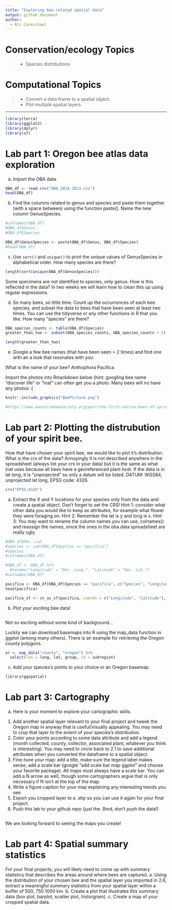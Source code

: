 ```yaml
---
title: "Exploring bee-related spatial data"
output: github_document
author:
  - Ali Carmichael
---
```


<!-- Lesson Overview -->

# Conservation/ecology Topics 

> - Species distributions 

# Computational Topics
> -  Convert a data frame to a spatial object.
> -  Plot multiple spatial layers.

-------------------------------
```r
library(terra)
library(ggplot2)
library(dplyr)
library(sf)
```

# Lab part 1: Oregon bee atlas data exploration 

a. Import the OBA data.
```r
OBA_df <- read.csv("OBA_2018-2023.csv")
head(OBA_df)
```

b. Find the columns related to genus and species and paste them together (with a space between) using the function paste(). Name the new column GenusSpecies.
```r
#colnames(OBA_df)
#OBA_df$Genus
#OBA_df$Species

OBA_df$GenusSpecies <- paste(OBA_df$Genus, OBA_df$Species)
#head(OBA_df)
```

c. Use `sort()` and `unique()` to print the unique values of GenusSpecies in alphabetical order.  How many species are there? 

```r
length(sort(unique(OBA_df$GenusSpecies)))
```

Some specimens are not identified to species, only genus. How is this reflected in the data? 
In two weeks we will learn how to clean this up using regular expressions. 

d. So many bees, so little time. Count up the occurrences of each bee species, and subset the data to bees that have been seen at least two times. 
You can use the tidyverse or any other functions in R that you like. How many "species" are there? 

```r
OBA_species_counts <- table(OBA_df$Species)
greater_than_two <- subset(OBA_species_counts, OBA_species_counts > 2)

length(greater_than_two)
```

e. Google a few bee names (that have been seen > 2 times) and find one with an a look that resonates with you.

What is the name of your bee? Anthophora Pacifica

Import the photos into Rmarkdown below (hint: googling bee name "discover life" or "inat" can often get you a photo. Many bees will no have any photos :( 
```r
knitr::include_graphics("BeePicture.png")

#https://www.wanativebeesociety.org/post/the-first-native-bees-of-spring
```
# Lab part 2: Plotting the distrubution of your spirit bee. 

How that have chosen your spirit bee, we would like to plot it's distribution. What is the crs of the data? Annoyingly it is not described anywhere in the spreadsheet (always list your crs in your data) but it is the same as what inat uses because all bees have a georeferenced plant host. If the data is in lat long, it is "unprojected" so only a datum will be listed. 
DATUM: WGS84, unprojected lat long. EPSG code: 4326. 


```r
crs("EPSG:4326")
```

a. Extract the X and Y locations for your species only from the data and create a spatial object. Don't forget to set the CRS! 
Hint 1: consider what other data you would like to keep as attributes, for example what flower they were foraging on. Hint 2: Remember the lat is y and long is x. 
Hint 3: You may want to rename the column names you can use, colnames() and reassign the names, since the ones in the oba data spreadsheet are really ugly. 

```r
#OBA_df$Dec..Lat.
#species <- sum(OBA_df$Species == "pacifica")
#species
#colnames(OBA_df)

#OBA_df <- OBA_df %>%
  #rename("Longitude" = "Dec..Long.", "Latitude" = "Dec..Lat.")
#colnames(OBA_df)

pacifica <- OBA_df[OBA_df$Species == "pacifica", c("Species", "Longitude", "Latitude", "Associated.plant")]
head(pacifica)

pacifica_sf <- st_as_sf(pacifica, coords = c("Longitude", "Latitude"), crs = 4326)
```

b. Plot your exciting bee data!

```r

```

Not so exciting without some kind of background... 

Luckily we can download basemaps into R using the map_data function in ggplot (among many others). There is an example for retrieving the Oregon county polygons. 

```r
or <- map_data("county", "oregon") %>% 
  select(lon = long, lat, group, id = subregion)

```

c. Add your species's points to your choice or an Oregon basemap. 

```r
library(ggspatial)


```
# Lab part 3: Cartography

a. Here is your moment to explore your cartographic skills. 
1. Add another spatial layer relevant to your final project and tweek the Oregon map in anyway that is useful/visually appealing. You may need to crop that layer to the extent of your species's distribution. 
2. Color your points according to some data attribute and add a legend (month collected, county, collector, associated plant, whatever you think is interesting). You may need to circle back to 2.1 to save
additional attributes when you converted the dataframe to a spatial object. 
3. Fine-tune your map: add a title, make sure the legend label makes sense, add a scale bar (google "add scale bar map ggplot" and choose your favorite package). All maps must always have a scale bar. You can add a N arrow as well, though some cartographers argue that is only necessary if N isn't at the top of the map.
4. Write a figure caption for your map explaining any interesting trends you see. 
5. Export you cropped layer to a .shp so you can use it again for your final project.
6. Push this lab to your github repo (just the .Rmd, don't push the data!)

```r


```

We are looking forward to seeing the maps you create! 

# Lab part 4: Spatial summary statistics
 For your final projects, you will likely need to come up with summary statistics that describes the areas around where bees are captured. 
a. Using the distribution of your chosen bee and the spatial layer you imported in 2.6, extract a meaningful summary statistics from your spatial layer within a buffer of 500, 750 1000 km.
b. Create a plot that illustrates this summary data (box plot, barplot, scatter plot, historgram). 
c. Create a map of your cropped spatial data.

```r


```
